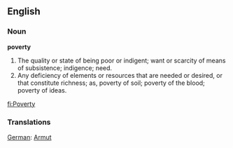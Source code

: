 ==English==

===Noun===

'''poverty'''

#The quality or state of being poor or indigent; want or scarcity of means of subsistence; indigence; need.
#Any deficiency of elements or resources that are needed or desired, or that constitute richness; as, poverty of soil; poverty of the blood; poverty of ideas.

{{webster}}

[[fi:Poverty]]

===Translations===

[[German]]: [[Armut]]